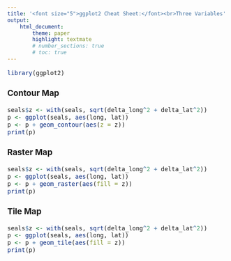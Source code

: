 ```yaml
---
title: '<font size="5">ggplot2 Cheat Sheet:</font><br>Three Variables'
output:
    html_document:
        theme: paper
        highlight: textmate
        # number_sections: true
        # toc: true
---
```

<font size="3"> 

```r
library(ggplot2)
```

### Contour Map
```r
seals$z <- with(seals, sqrt(delta_long^2 + delta_lat^2))
p <- ggplot(seals, aes(long, lat))
p <- p + geom_contour(aes(z = z))
print(p)
```

### Raster Map
```r
seals$z <- with(seals, sqrt(delta_long^2 + delta_lat^2))
p <- ggplot(seals, aes(long, lat))
p <- p + geom_raster(aes(fill = z))
print(p)
```

### Tile Map
```r
seals$z <- with(seals, sqrt(delta_long^2 + delta_lat^2))
p <- ggplot(seals, aes(long, lat))
p <- p + geom_tile(aes(fill = z))
print(p)
```

</font>
